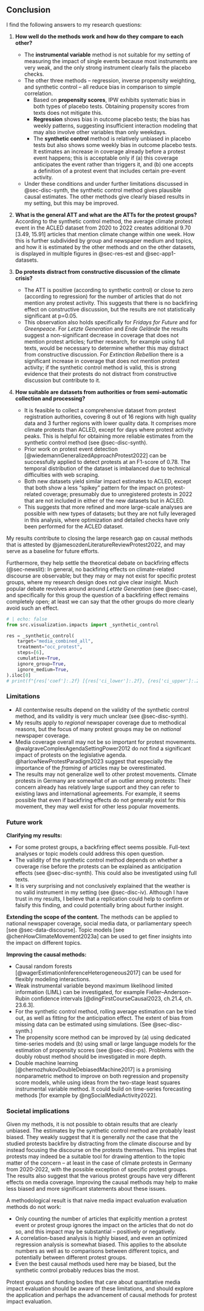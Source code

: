 <!--

Conclusions answer the research questions and are sharply defined.

Arguing on societal implications and recommendations (if applicable):
Managerial/societal recommendations are well-derived from findings, original and actionable.

 -->


## Conclusion

I find the following answers to my research questions:

1. __How well do the methods work and how do they compare to each other?__
   - The __instrumental variable__ method is not suitable for my setting of measuring the impact of single events because most instruments are very weak, and the only strong instrument clearly fails the placebo checks.
   - The other three methods -- regression, inverse propensity weighting, and synthetic control -- all reduce bias in comparison to simple correlation.
     - Based on __propensity scores__, IPW exhibits systematic bias in both types of placebo tests. Obtaining propensity scores from texts does not mitigate this.
     - __Regression__ shows bias in outcome placebo tests; the bias has weekly patterns, suggesting insufficient interaction modeling that may also involve other variables than only weekdays.
     - The __synthetic control__ method is relatively unbiased in placebo tests but also shows some weekly bias in outcome placebo tests. It estimates an increase in coverage already before a protest event happens; this is acceptable only if (a) this coverage anticipates the event rather than triggers it, and (b) one accepts a definition of a protest event that includes certain pre-event activity.
   - Under these conditions and under further limitations discussed in @sec-disc-synth, the synthetic control method gives plausible causal estimates. The other methods give clearly biased results in my setting, but this may be improved.

2. __What is the general ATT and what are the ATTs for the protest groups?__ According to the synthetic control method, the average climate protest event in the ACLED dataset from 2020 to 2022 creates additional 9.70 [3.49, 15.91] articles that mention climate change within one week. How this is further subdivided by group and newspaper medium and topics, and how it is estimated by the other methods and on the other datasets, is displayed in multiple figures in @sec-res-est and @sec-app1-datasets.

3. __Do protests distract from constructive discussion of the climate crisis?__
   - The ATT is positive (according to synthetic control) or close to zero (according to regression) for the number of articles that do not mention any protest activity. This suggests that there is no backfiring effect on constructive discussion, but the results are not statistically significant at p=0.05.
   - This observation also holds specifically for _Fridays for Future_ and for _Greenpeace_. For _Letzte Generation_ and _Ende Gelände_ the results suggest a non-significant decrease in coverage that does not mention protest articles; further research, for example using full texts, would be necessary to determine whether this may distract from constructive discussion. For _Extinction Rebellion_ there is a significant increase in coverage that does not mention protest activity; if the synthetic control method is valid, this is strong evidence that their protests do not distract from constructive discussion but contribute to it.

4. __How suitable are datasets from authorities or from semi-automatic collection and processing?__
   - It is feasible to collect a comprehensive dataset from protest registration authorities, covering 8 out of 16 regions with high quality data and 3 further regions with lower quality data. It comprises more climate protests than ACLED, except for days where protest activity peaks. This is helpful for obtaining more reliable estimates from the synthetic control method (see @sec-disc-synth).
   - Prior work on protest event detection [@wiedemannGeneralizedApproachProtest2022] can be successfully applied to detect protests at an F1-score of 0.78. The temporal distribution of the dataset is imbalanced due to technical difficulties with web scraping.
   - Both new datasets yield similar impact estimates to ACLED, except that both show a less "spikey" pattern for the impact on protest-related coverage; presumably due to unregistered protests in 2022 that are not included in either of the new datasets but in ACLED.
   - This suggests that more refined and more large-scale analyses are possible with new types of datasets; but they are not fully leveraged in this analysis, where optimization and detailed checks have only been performed for the ACLED dataset.

My results contribute to closing the large research gap on causal methods that is attested by @jamesozdenLiteratureReviewProtest2022, and may serve as a baseline for future efforts.

Furthermore, they help settle the theoretical debate on backfiring effects (@sec-newslit): In general, no backfiring effects on climate-related discourse are observable; but they may or may not exist for specific protest groups, where my research design does not give clear insight. Much popular debate revolves around around _Letzte Generation_ (see @sec-case), and specifically for this group the question of a backfiring effect remains completely open; at least we can say that the other groups do more clearly avoid such an effect.

```python
# | echo: false
from src.visualization.impacts import _synthetic_control

res = _synthetic_control(
    target="media_combined_all",
    treatment="occ_protest",
    steps=[6],
    cumulative=True,
    ignore_group=True,
    ignore_medium=True,
).iloc[0]
# print(f"{res['coef']:.2f} [{res['ci_lower']:.2f}, {res['ci_upper']:.2f}]")
```

### Limitations

- All contentwise results depend on the validity of the synthetic control method, and its validity is very much unclear (see @sec-disc-synth).
- My results apply to _regional_ newspaper coverage due to methodical reasons, but the focus of many protest groups may be on _national_ newspaper coverage.
- Media coverage overall may not be so important for protest movements. @walgraveComplexAgendaSettingPower2012 do not find a significant impact of protests on the legislative agenda. @harlowNewProtestParadigm2023 suggest that especially the importance of the _framing_ of articles may be overestimated.
- The results may not generalize well to other protest movements. Climate protests in Germany are somewhat of an outlier among protests: Their concern already has relatively large support and they can refer to existing laws and international agreements. For example, it seems possible that even if backfiring effects do not generally exist for this movement, they may well exist for other less popular movements.

### Future work

__Clarifying my results:__

- For some protest groups, a backfiring effect seems possible. Full-text analyses or topic models could address this open question.
- The validity of the synthetic control method depends on whether a coverage rise before the protests can be explained as anticipation effects (see @sec-disc-synth). This could also be investigated using full texts.
- It is very surprising and not conclusively explained that the weather is no valid instrument in my setting (see @sec-disc-iv). Although I have trust in my results, I believe that a replication could help to confirm or falsify this finding, and could potentially bring about further insight.

__Extending the scope of the content.__ The methods can be applied to national newspaper coverage, social media data, or parliamentary speech [see @sec-data-discourse]. Topic models [see @chenHowClimateMovement2023a] can be used to get finer insights into the impact on different topics.

__Improving the causal methods:__

- Causal random forests [@wagerEstimationInferenceHeterogeneous2017] can be used for flexibly modeling interactions.
- Weak instrumental variable beyond maximum likelihood limited information (LIML) can be investigated, for example Fieller–Anderson–Rubin confidence intervals [@dingFirstCourseCausal2023, ch.21.4, ch. 23.6.3].
- For the synthetic control method, rolling average estimation can be tried out, as well as fitting for the anticipation effect. The extent of bias from missing data can be estimated using simulations. (See @sec-disc-synth.)
- The propensity score method can be improved by (a) using dedicated time-series models and (b) using small or large language models for the estimation of propensity scores (see @sec-disc-ps). Problems with the doubly robust method should be investigated in more depth.
- Double machine learning [@chernozhukovDoubleDebiasedMachine2017] is a promising nonparametric method to improve on both regression and propensity score models, while using ideas from the two-stage least squares instrumental variable method. It could build on time-series forecasting methods [for example by @ngSocialMediaActivity2022].

### Societal implications

Given my methods, it is not possible to obtain results that are clearly unbiased. The estimates by the synthetic control method are probably least biased. They weakly suggest that it is generally _not_ the case that the studied protests backfire by distracting from the climate discourse and by instead focusing the discourse on the protests themselves. This implies that protests may indeed be a suitable tool for drawing attention to the topic matter of the concern -- at least in the case of climate protests in Germany from 2020-2022, with the possible exception of specific protest groups. The results also suggest that the various protest groups have very different effects on media coverage. Improving the causal methods may help to make less biased and more significant statements about these issues.

A methodological result is that naive media impact evaluation evaluation methods do not work:

- Only counting the number of articles that explicitly mention a protest event or protest group ignores the impact on the articles that do not do so, and this impact may be substantial -- positively or negatively.
- A correlation-based analysis is highly biased, and even an optimized regression analysis is somewhat biased. This applies to the absolute numbers as well as to comparisons between different topics, and potentially between different protest groups.
- Even the best causal methods used here may be biased, but the synthetic control probably reduces bias the most.

Protest groups and funding bodies that care about quantitative media impact evaluation should be aware of these limitations, and should explore the application and perhaps the advancement of causal methods for protest impact evaluation.
